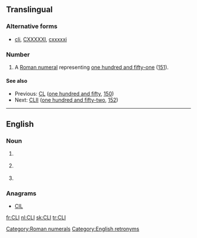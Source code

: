 {{also|cli}}
==Translingual==

===Alternative forms===
* {{sense|roman numeral}} [[cli]], [[CXXXXXI]], [[cxxxxxi]]

===Number===
{{mul-number}}

# A [[Roman numeral]] representing [[one hundred and fifty-one]] ([[151]]).

====See also====
* Previous: [[CL]] ([[one hundred and fifty]], [[150]])
* Next: [[CLII]] ([[one hundred and fifty-two]], [[152]])

[[Category:Roman numerals]]

----

==English==

===Noun===
{{en-initialism}}

# {{label|en|computing}} {{initialism of|Common Language Infrastructure|nodot=1|lang=en}} {{gloss|for [[.NET]].}}
# {{label|en|computing}} {{initialism of|command line interface|Command Line Interface|nodot=1|lang=en}} {{gloss|– a way to communicate with a computer in the absence of a [[GUI]].}}
# {{label|en|computing}} {{initialism of|command-line interpreter|lang=en}}

===Anagrams===
* [[CIL]]

[[Category:English retronyms]]

[[fr:CLI]]
[[nl:CLI]]
[[sk:CLI]]
[[tr:CLI]]